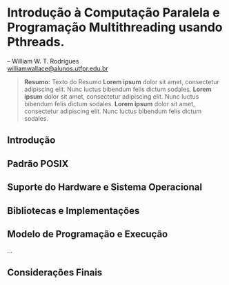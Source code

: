 # Introdução à Computação Paralela e Programação Multithreading usando Pthreads.

-- William W. T. Rodrigues <br>
<williamwallace@alunos.utfpr.edu.br>

> __Resumo:__
> Texto do Resumo **Lorem ipsum** dolor sit amet, consectetur adipiscing elit. Nunc luctus bibendum felis dictum sodales. **Lorem ipsum** dolor sit amet, consectetur adipiscing elit. Nunc luctus bibendum felis dictum sodales.
**Lorem ipsum** dolor sit amet, consectetur adipiscing elit. Nunc luctus bibendum felis dictum sodales.

## Introdução {#sec-pthreads-intro}

## Padrão POSIX

## Suporte do Hardware e Sistema Operacional

## Bibliotecas e Implementações

## Modelo de Programação e Execução
...

## Considerações Finais {#sec-pthreads-consid-finais}